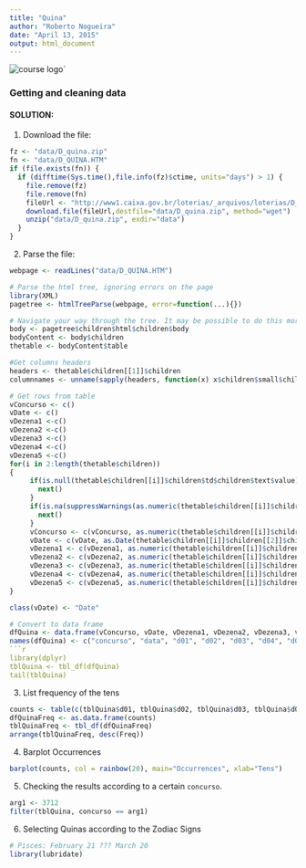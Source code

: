 ```yaml
---
title: "Quina"
author: "Roberto Nogueira"
date: "April 13, 2015"
output: html_document
---
```


![course logo](images/getting_and_cleaning_data.jpg)`

### Getting and cleaning data

#### SOLUTION:
1. Download the file:
```r
fz <- "data/D_quina.zip"
fn <- "data/D_QUINA.HTM"
if (file.exists(fn)) {
  if (difftime(Sys.time(),file.info(fz)$ctime, units="days") > 1) {
    file.remove(fz)
    file.remove(fn)
    fileUrl <- "http://www1.caixa.gov.br/loterias/_arquivos/loterias/D_quina.zip"
    download.file(fileUrl,destfile="data/D_quina.zip", method="wget")
    unzip("data/D_quina.zip", exdir="data")
  }
}
```

2. Parse the file:
```r
webpage <- readLines("data/D_QUINA.HTM")

# Parse the html tree, ignoring errors on the page
library(XML)
pagetree <- htmlTreeParse(webpage, error=function(...){})

# Navigate your way through the tree. It may be possible to do this more efficiently using getNodeSet
body <- pagetree$children$html$children$body 
bodyContent <- body$children
thetable <- bodyContent$table

#Get columns headers
headers <- thetable$children[[1]]$children
columnnames <- unname(sapply(headers, function(x) x$children$small$children$font$children$text))

# Get rows from table
vConcurso <- c()
vDate <- c()
vDezena1 <-c()
vDezena2 <-c()
vDezena3 <-c()
vDezena4 <-c()
vDezena5 <-c()
for(i in 2:length(thetable$children))
{
     if(is.null(thetable$children[[i]]$children$td$children$text$value)) {
       next()
     }
     if(is.na(suppressWarnings(as.numeric(thetable$children[[i]]$children$td$children$text$value)))) {
       next()
     }
     vConcurso <- c(vConcurso, as.numeric(thetable$children[[i]]$children$td$children$text$value))
     vDate <- c(vDate, as.Date(thetable$children[[i]]$children[[2]]$children$text$value, "%d/%m/%Y"))
     vDezena1 <- c(vDezena1, as.numeric(thetable$children[[i]]$children[[3]]$children$text$value))
     vDezena2 <- c(vDezena2, as.numeric(thetable$children[[i]]$children[[4]]$children$text$value))
     vDezena3 <- c(vDezena3, as.numeric(thetable$children[[i]]$children[[5]]$children$text$value))
     vDezena4 <- c(vDezena4, as.numeric(thetable$children[[i]]$children[[6]]$children$text$value))
     vDezena5 <- c(vDezena5, as.numeric(thetable$children[[i]]$children[[7]]$children$text$value))
}

class(vDate) <- "Date"

# Convert to data frame
dfQuina <- data.frame(vConcurso, vDate, vDezena1, vDezena2, vDezena3, vDezena4, vDezena5)
names(dfQuina) <- c("concurso", "data", "d01", "d02", "d03", "d04", "d05")
```r
library(dplyr)
tblQuina <- tbl_df(dfQuina)
tail(tblQuina)
```

3. List frequency of the tens
```r
counts <- table(c(tblQuina$d01, tblQuina$d02, tblQuina$d03, tblQuina$d04, tblQuina$d05))
dfQuinaFreq <- as.data.frame(counts)
tblQuinaFreq <- tbl_df(dfQuinaFreq)
arrange(tblQuinaFreq, desc(Freq))
```

4. Barplot Occurrences
```r
barplot(counts, col = rainbow(20), main="Occurrences", xlab="Tens")
```

5. Checking the results according to a certain `concurso`.
```r
arg1 <- 3712 
filter(tblQuina, concurso == arg1)
```

6. Selecting Quinas according to the Zodiac Signs
```r
# Pisces: February 21 ??? March 20
library(lubridate)
```
